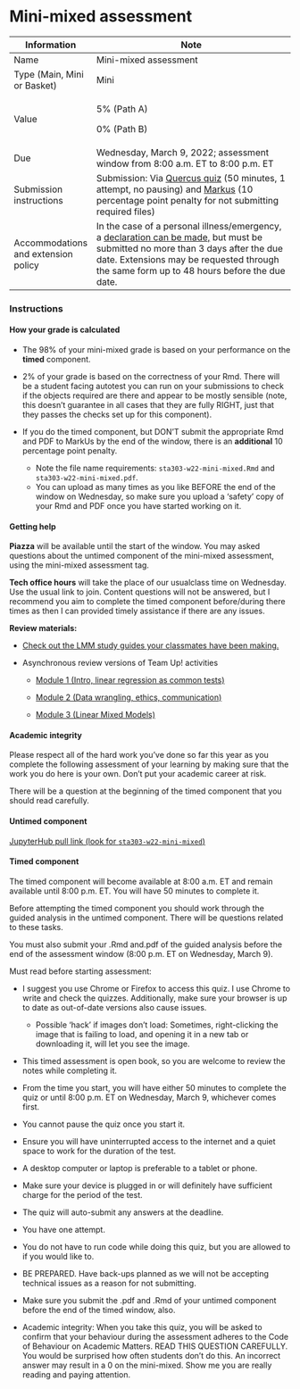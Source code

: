 # Mini-mixed assessment

+-------------------------------------+---------------------------------------------------------------------------------------------------------------------------------------------------------------------------------------------------------------------------------------------------------------------------------------------------------------------------------------------------------------------+
| Information                         | Note                                                                                                                                                                                                                                                                                                                                                                |
+=====================================+=====================================================================================================================================================================================================================================================================================================================================================================+
| Name                                | Mini-mixed assessment                                                                                                                                                                                                                                                                                                                                               |
+-------------------------------------+---------------------------------------------------------------------------------------------------------------------------------------------------------------------------------------------------------------------------------------------------------------------------------------------------------------------------------------------------------------------+
| Type (Main, Mini or Basket)         | Mini                                                                                                                                                                                                                                                                                                                                                                |
+-------------------------------------+---------------------------------------------------------------------------------------------------------------------------------------------------------------------------------------------------------------------------------------------------------------------------------------------------------------------------------------------------------------------+
| Value                               | 5% (Path A)                                                                                                                                                                                                                                                                                                                                                         |
|                                     |                                                                                                                                                                                                                                                                                                                                                                     |
|                                     | 0% (Path B)                                                                                                                                                                                                                                                                                                                                                         |
+-------------------------------------+---------------------------------------------------------------------------------------------------------------------------------------------------------------------------------------------------------------------------------------------------------------------------------------------------------------------------------------------------------------------+
| Due                                 | Wednesday, March 9, 2022; assessment window from 8:00 a.m. ET to 8:00 p.m. ET                                                                                                                                                                                                                                                                                       |
+-------------------------------------+---------------------------------------------------------------------------------------------------------------------------------------------------------------------------------------------------------------------------------------------------------------------------------------------------------------------------------------------------------------------+
| Submission instructions             | Submission: Via [Quercus quiz](https://q.utoronto.ca/courses/253305/quizzes/237353) (50 minutes, 1 attempt, no pausing) and [Markus](https://markus-ds.teach.cs.toronto.edu/) (10 percentage point penalty for not submitting required files)                                                                                                                       |
+-------------------------------------+---------------------------------------------------------------------------------------------------------------------------------------------------------------------------------------------------------------------------------------------------------------------------------------------------------------------------------------------------------------------+
| Accommodations and extension policy | In the case of a personal illness/emergency, a [declaration can be made,](https://forms.office.com/Pages/ResponsePage.aspx?id=JsKqeAMvTUuQN7RtVsVSEOKHUU3SzAJJhmOKjJhDWEpUNTFDSzhZTFlXUzVYMVlNM1FEUTRZMkVWOC4u) but must be submitted no more than 3 days after the due date. Extensions may be requested through the same form up to 48 hours before the due date. |
+-------------------------------------+---------------------------------------------------------------------------------------------------------------------------------------------------------------------------------------------------------------------------------------------------------------------------------------------------------------------------------------------------------------------+

### Instructions

#### How your grade is calculated

-   The 98% of your mini-mixed grade is based on your performance on the **timed** component.

-   2% of your grade is based on the correctness of your Rmd. There will be a student facing autotest you can run on your submissions to check if the objects required are there and appear to be mostly sensible (note, this doesn't guarantee in all cases that they are fully RIGHT, just that they passes the checks set up for this component).

-   If you do the timed component, but DON'T submit the appropriate Rmd and PDF to MarkUs by the end of the window, there is an **additional** 10 percentage point penalty.

    -   Note the file name requirements: `sta303-w22-mini-mixed.Rmd` and `sta303-w22-mini-mixed.pdf`.
    -   You can upload as many times as you like BEFORE the end of the window on Wednesday, so make sure you upload a 'safety' copy of your Rmd and PDF once you have started working on it.

#### Getting help

**Piazza** will be available until the start of the window. You may asked questions about the untimed component of the mini-mixed assessment, using the mini-mixed assessment tag.

**Tech office hours** will take the place of our usualclass time on Wednesday. Use the usual link to join. Content questions will not be answered, but I recommend you aim to complete the timed component before/during there times as then I can provided timely assistance if there are any issues.

**Review materials:**

-   [Check out the LMM study guides your classmates have been making.](https://q.utoronto.ca/courses/253305/discussion_topics/1637653)

-   Asynchronous review versions of Team Up! activities

    -   [Module 1 (Intro, linear regression as common tests)](https://jupyter.utoronto.ca/hub/user-redirect/git-pull?repo=https%3A%2F%2Fgithub.com%2Fsta303-bolton%2Fsta303-w22-activities&urlpath=shiny%2Fsta303-w22-activities%2Finst%2Ftutorials%2Fsta303_m1_teamup_asynch%2FSTA303_m1_teamup_synch.Rmd&branch=master)

    -   [Module 2 (Data wrangling, ethics, communication)](https://jupyter.utoronto.ca/user/4d5187e2-ccd2-4902-8663-8a8c9843584a/git-pull?repo=https%3A%2F%2Fgithub.com%2Fsta303-bolton%2Fsta303-w22-activities&urlpath=shiny%2Fsta303-w22-activities%2Finst%2Ftutorials%2Fsta303_m2_teamup_asynch%2FSTA303_m2_teamup_asynch.Rmd&branch=master)

    -   [Module 3 (Linear Mixed Models)](https://jupyter.utoronto.ca/hub/user-redirect/git-pull?repo=https%3A%2F%2Fgithub.com%2Fsta303-bolton%2Fsta303-w22-activities&urlpath=shiny%2Fsta303-w22-activities%2Finst%2Ftutorials%2Fsta303_m3_teamup_asynch%2FSTA303_m3_teamup_asynch.Rmd&branch=master)

#### Academic integrity

Please respect all of the hard work you've done so far this year as you complete the following assessment of your learning by making sure that the work you do here is your own. Don't put your academic career at risk.

There will be a question at the beginning of the timed component that you should read carefully.

#### Untimed component

[JupyterHub pull link (look for `sta303-w22-mini-mixed`)](https://jupyter.utoronto.ca/hub/user-redirect/git-pull?repo=https%3A%2F%2Fgithub.com%2Fsta303-bolton%2Fsta303-w22-mini-mixed&urlpath=rstudio%2F)

#### Timed component

The timed component will become available at 8:00 a.m. ET and remain available until 8:00 p.m. ET. You will have 50 minutes to complete it.

Before attempting the timed component you should work through the guided analysis in the untimed component. There will be questions related to these tasks.

You must also submit your .Rmd and.pdf of the guided analysis before the end of the assessment window (8:00 p.m. ET on Wednesday, March 9).

Must read before starting assessment:

-   I suggest you use Chrome or Firefox to access this quiz. I use Chrome to write and check the quizzes. Additionally, make sure your browser is up to date as out-of-date versions also cause issues.

    -   Possible 'hack' if images don't load: Sometimes, right-clicking the image that is failing to load, and opening it in a new tab or downloading it, will let you see the image.

-   This timed assessment is open book, so you are welcome to review the notes while completing it.

-   From the time you start, you will have either 50 minutes to complete the quiz or until 8:00 p.m. ET on Wednesday, March 9, whichever comes first.

-   You cannot pause the quiz once you start it.

-   Ensure you will have uninterrupted access to the internet and a quiet space to work for the duration of the test.

-   A desktop computer or laptop is preferable to a tablet or phone.

-   Make sure your device is plugged in or will definitely have sufficient charge for the period of the test.

-   The quiz will auto-submit any answers at the deadline.

-   You have one attempt.

-   You do not have to run code while doing this quiz, but you are allowed to if you would like to.

-   BE PREPARED. Have back-ups planned as we will not be accepting technical issues as a reason for not submitting.

-   Make sure you submit the .pdf and .Rmd of your untimed component before the end of the timed window, also.

-   Academic integrity: When you take this quiz, you will be asked to confirm that your behaviour during the assessment adheres to the Code of Behaviour on Academic Matters. READ THIS QUESTION CAREFULLY. You would be surprised how often students don't do this. An incorrect answer may result in a 0 on the mini-mixed. Show me you are really reading and paying attention.
